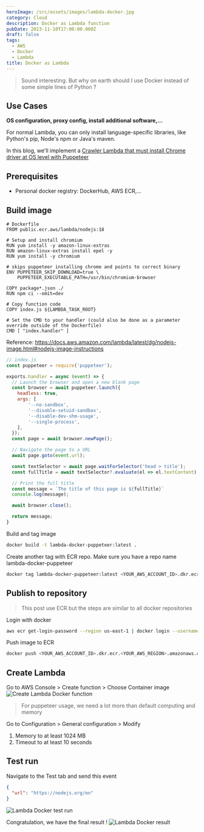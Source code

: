 ```yaml
---
heroImage: /src/assets/images/lambda-docker.jpg
category: Cloud
description: Docker as Lambda function
pubDate: 2023-11-10T17:00:00.000Z
draft: false
tags:
  - AWS
  - Docker
  - Lambda
title: Docker as Lambda
---
```


> Sound interesting. But why on earth should I use Docker instead of some simple lines of Python ?

## Use Cases
**OS configuration, proxy config, install additional software,...**

For normal Lambda, you can only install language-specific libraries, like Python's pip, Node's npm or Java's maven.

In this blog, we'll implement a [Crawler Lambda that must install Chrome driver at OS level with Puppeteer](https://pptr.dev/)

## Prerequisites
- Personal docker registry: DockerHub, AWS ECR,...

## Build image
```docker
# Dockerfile
FROM public.ecr.aws/lambda/nodejs:18

# Setup and install chromium
RUN yum install -y amazon-linux-extras
RUN amazon-linux-extras install epel -y
RUN yum install -y chromium

# skips puppeteer installing chrome and points to correct binary
ENV PUPPETEER_SKIP_DOWNLOAD=true \
    PUPPETEER_EXECUTABLE_PATH=/usr/bin/chromium-browser

COPY package*.json ./
RUN npm ci --omit=dev

# Copy function code
COPY index.js ${LAMBDA_TASK_ROOT}

# Set the CMD to your handler (could also be done as a parameter override outside of the Dockerfile)
CMD [ "index.handler" ]
```
Reference: https://docs.aws.amazon.com/lambda/latest/dg/nodejs-image.html#nodejs-image-instructions

```javascript
// index.js
const puppeteer = require('puppeteer');

exports.handler = async (event) => {
  // Launch the browser and open a new blank page
  const browser = await puppeteer.launch({
    headless: true,
    args: [
        '--no-sandbox',
        '--disable-setuid-sandbox',
        '--disable-dev-shm-usage',
        '--single-process',
    ],
  });
  const page = await browser.newPage();

  // Navigate the page to a URL
  await page.goto(event.url);

  const textSelector = await page.waitForSelector('head > title');
  const fullTitle = await textSelector?.evaluate(el => el.textContent);

  // Print the full title
  const message = `The title of this page is ${fullTitle}`
  console.log(message);

  await browser.close();

  return message;
}
```

Build and tag image
```bash
docker build -t lambda-docker-puppeteer:latest .
```

Create another tag with ECR repo. Make sure you have a repo name lambda-docker-puppeteer
```bash
docker tag lambda-docker-puppeteer:latest <YOUR_AWS_ACCOUNT_ID>.dkr.ecr.<YOUR_AWS_REGION>.amazonaws.com/lambda-docker-puppeteer:latest
```

## Publish to repository
> This post use ECR but the steps are similar to all docker repositories

Login with docker
```bash
aws ecr get-login-password --region us-east-1 | docker login --username AWS --password-stdin <YOUR_AWS_ACCOUNT_ID>.dkr.ecr.<YOUR_AWS_REGION>.amazonaws.com
```

Push image to ECR
```bash
docker push <YOUR_AWS_ACCOUNT_ID>.dkr.ecr.<YOUR_AWS_REGION>.amazonaws.com/lambda-docker-puppeteer:latest
```

## Create Lambda
Go to AWS Console > Create function > Choose Container image
![Create Lambda Docker function](/src/assets/images/lambda-docker-create-lambda.png "Create Lambda Docker function")

> For puppeteer usage, we need a lot more than default computing and memory

Go to Configuration > General configuration > Modify 
1. Memory to at least 1024 MB
2. Timeout to at least 10 seconds

## Test run
Navigate to the Test tab and send this event
```json
{
  "url": "https://nodejs.org/en"
}
```
![Lambda Docker test run](/src/assets/images/lambda-docker-test-run.png "Lambda Docker test run")

Congratulation, we have the final result !
![Lambda Docker result](/src/assets/images/lambda-docker-result.png "Lambda Docker result")
